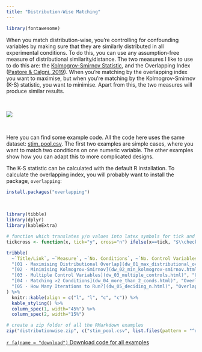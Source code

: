 ```yaml
---
title: "Distribution-Wise Matching"
---
```


```r
library(fontawesome)
```

When you match distribution-wise, you're controlling for confounding variables by making sure that they are similarly distributed in all experimental conditions. To do this, you can use any assumption-free measure of distributional similarity/distance. The two measures I like to use to do this are: the [Kolmogrov-Smirnov Statistic](https://en.wikipedia.org/wiki/Kolmogorov%E2%80%93Smirnov_test), and the Overlapping Index ([Pastore & Calgni, 2019](http://doi.org/10.3389/fpsyg.2019.01089)). When you're matching by the overlapping index you want to maximise, but when you're matching by the Kolmogrov-Smirnov (K-S) statistic, you want to minimise. Apart from this, the two measures will produce similar results.

<br>

![](img/distribution-stats.png)

<br>

Here you can find some example code. All the code here uses the same dataset: [stim_pool.csv](dat/stim_pool.csv). The first two examples are simple cases, where you want to match two conditions on one numeric variable. The other examples show how you can adapt this to more complicated designs.

The K-S statistic can be calculated with the default R installation. To calculate the overlapping index, you will probably want to install the package, `overlapping`:

```r
install.packages("overlapping")
```

<br>

```r
library(tibble)
library(dplyr)
library(kableExtra)

# function which translates y/n values into latex symbols for tick and cross
tickcross <- function(x, tick="y", cross="n") ifelse(x==tick, "$\\checkmark$", ifelse(x==cross, "$\\mathbf{\\times}$", "?"))

tribble(
  ~`Title/Link`, ~`Measure`, ~`No. Conditions`, ~`No. Control Variables`,
  "[01 - Maximising Distributional Overlap](dw_01_max_distributional_overlap.html)", "Overlap", 2, 1,
  "[02 - Minimising Kolmogrov-Smirnov](dw_02_min_kolmogrov-smirnov.html)", "K-S Statistic", 2, 1,
  "[03 - Multiple Control Variables](dw_03_multiple_controls.html)", "Overlap", 2, 3,
  "[04 - Matching >2 Conditions](dw_04_more_than_2_conds.html)", "Overlap", 3, 3,
  "[05 - How Many Iterations to Run?](dw_05_deciding_n.html)", "Overlap", 3, 3,
) %>%
  knitr::kable(align = c("l", "l", "c", "c")) %>%
  kable_styling() %>%
  column_spec(1, width="45%") %>%
  column_spec(2, width="15%")
```

```r
# create a zip folder of all the RMarkdown examples
zip("distributionwise.zip", c("stim_pool.csv", list.files(pattern = "^dw_\\d{2}_.+\\.Rmd$")))
```

[`r fa(name = "download")` Download code for all examples](distributionwise.zip)
